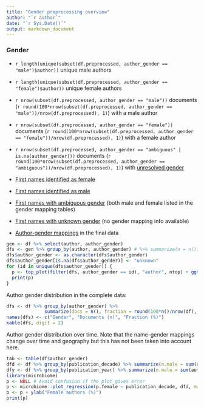 ```yaml
---
title: "Gender preprocessing overview"
author: "`r author`"
date: "`r Sys.Date()`"
output: markdown_document
---
```


### Gender

 * `r length(unique(subset(df.preprocessed, author_gender == "male")$author))` unique male authors
 
 * `r length(unique(subset(df.preprocessed, author_gender == "female")$author))` unique female authors
 
 * `r nrow(subset(df.preprocessed, author_gender == "male"))` documents (`r round(100*nrow(subset(df.preprocessed, author_gender == "male"))/nrow(df.preprocessed), 1)`) with a male author
 
 * `r nrow(subset(df.preprocessed, author_gender == "female"))` documents (`r round(100*nrow(subset(df.preprocessed, author_gender == "female"))/nrow(df.preprocessed), 1)`) with a female author
 
 * `r nrow(subset(df.preprocessed, author_gender == "ambiguous" | is.na(author_gender)))` documents (`r round(100*nrow(subset(df.preprocessed, author_gender == "ambiguous"))/nrow(df.preprocessed), 1)`) with [unresolved gender](output.tables/author_gender_discarded.csv)

 * [First names identified as female](output.tables/gender_female.csv) 

 * [First names identified as male](output.tables/gender_male.csv)

 * [First names with ambiguous gender](output.tables/gender_ambiguous.csv) (both male and female listed in the gender mapping tables)

 * [First names with unknown gender](output.tables/gender_unknown.csv) (no gender mapping info available)



 * [Author-gender mappings](output.tables/author_accepted.csv) in the final data

```r
gen <- df %>% select(author, author_gender)
dfs <- gen %>% group_by(author, author_gender) # %>% summarize(n = n())
dfs$author_gender <- as.character(dfs$author_gender)
dfs$author_gender[is.na(dfs$author_gender)] <- "unknown"
for (id in unique(dfs$author_gender)) {
  p <- top_plot(filter(dfs, author_gender == id), "author", ntop) + ggtitle(paste("Top", id, "authors"))
  print(p)
}
```


Author gender distribution in the complete data:

```r
dfs <- df %>% group_by(author_gender) %>%
              summarize(docs = n(), fraction = round(100*n()/nrow(df), 2))
names(dfs) <- c("Gender", "Documents (n)", "Fraction (%)")	      
kable(dfs, digit = 2)
```

Author gender distribution over time. Note that the name-gender mappings change over time and geography but this has not been taken into account here.


```r
tab <- table(df$author_gender)
dfd <- df %>% group_by(publication_decade) %>% summarize(n.male = sum(author_gender == "male", na.rm = T), n.female = sum(author_gender == "female", na.rm = T), n.total = n()) %>% mutate(p.male = 100*n.male/n.total, p.female = 100*n.female/n.total) %>% filter(n.total > 25 & publication_decade > 1470) 
dfy <- df %>% group_by(publication_year) %>% summarize(n.male = sum(author_gender == "male", na.rm = T), n.female = sum(author_gender == "female", na.rm = T), n.total = n()) %>% mutate(p.male = 100*n.male/n.total, p.female = 100*n.female/n.total) %>% filter(n.total > 25)
library(microbiome)
p <- NULL # Avoid confusion if the plot gives error
p <- microbiome::plot_regression(p.female ~ publication_decade, dfd, main = "Female authors proportion")
p <- p + ylab("Female authors (%)")
print(p)
```



